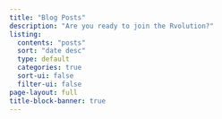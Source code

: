 ```yaml
---
title: "Blog Posts"
description: "Are you ready to join the Rvolution?"
listing:
  contents: "posts"
  sort: "date desc"
  type: default
  categories: true
  sort-ui: false
  filter-ui: false
page-layout: full
title-block-banner: true
---
```

